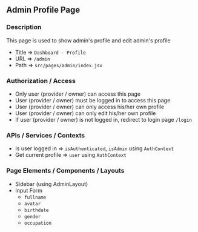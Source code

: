 ## Admin Profile Page

### Description

This page is used to show admin's profile and edit admin's profile

- Title => `Dashboard - Profile`
- URL => `/admin`
- Path => `src/pages/admin/index.jsx`

### Authorization / Access

- Only user (provider / owner) can access this page
- User (provider / owner) must be logged in to access this page
- User (provider / owner) can only access his/her own profile
- User (provider / owner) can only edit his/her own profile
- If user (provider / owner) is not logged in, redirect to login page `/login`

### APIs / Services / Contexts

- Is user logged in => `isAuthenticated`, `isAdmin` using `AuthContext`
- Get current profile => `user` using `AuthContext`

### Page Elements / Components / Layouts

- Sidebar (using AdminLayout)
- Input Form
  - `fullname`
  - `avatar`
  - `birthdate`
  - `gender`
  - `occupation`
